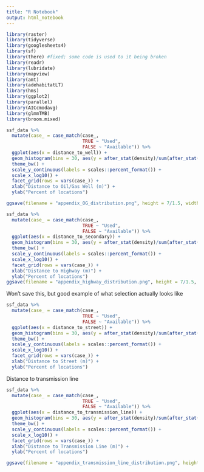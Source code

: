 ```yaml
---
title: "R Notebook"
output: html_notebook
---
```


```r
library(raster)
library(tidyverse)
library(googlesheets4)
library(sf)
library(there) #fixed; some code is used to it being broken
library(readr)
library(lubridate)
library(mapview)
library(amt)
library(adehabitatLT)
library(hms)
library(ggplot2)
library(parallel)
library(AICcmodavg)
library(glmmTMB)
library(broom.mixed)
```

```r
ssf_data %>% 
  mutate(case_ = case_match(case_,
                            TRUE ~ "Used",
                            FALSE ~ "Available")) %>% 
  ggplot(aes(x = distance_to_well)) +
  geom_histogram(bins = 30, aes(y = after_stat(density)/sum(after_stat(density))), color = "black", fill = "grey") + # after_stat(count)/sum(after_stat(count))
  theme_bw() +
  scale_y_continuous(labels = scales::percent_format()) +
  scale_x_log10() +
  facet_grid(rows = vars(case_)) +
  xlab("Distance to Oil/Gas Well (m)") +
  ylab("Percent of locations")

ggsave(filename = "appendix_OG_distribution.png", height = 7/1.5, width = 10/1.5)
```

```r
ssf_data %>% 
  mutate(case_ = case_match(case_,
                            TRUE ~ "Used",
                            FALSE ~ "Available")) %>% 
  ggplot(aes(x = distance_to_secondary)) +
  geom_histogram(bins = 30, aes(y = after_stat(density)/sum(after_stat(density))), color = "black", fill = "#E69800") + # after_stat(count)/sum(after_stat(count))
  theme_bw() +
  scale_y_continuous(labels = scales::percent_format()) +
  scale_x_log10() +
  facet_grid(rows = vars(case_)) +
  xlab("Distance to Highway (m)") +
  ylab("Percent of locations")
ggsave(filename = "appendix_highway_distribution.png", height = 7/1.5, width = 8/1.5)
```

Won't save this, but good example of what selection actually looks like
```r
ssf_data %>% 
  mutate(case_ = case_match(case_,
                            TRUE ~ "Used",
                            FALSE ~ "Available")) %>% 
  ggplot(aes(x = distance_to_street)) +
  geom_histogram(bins = 30, aes(y = after_stat(density)/sum(after_stat(density))), color = "black", fill = "grey") + # after_stat(count)/sum(after_stat(count))
  theme_bw() +
  scale_y_continuous(labels = scales::percent_format()) +
  scale_x_log10() +
  facet_grid(rows = vars(case_)) +
  xlab("Distance to Street (m)") +
  ylab("Percent of locations")
```

Distance to transmission line
```r
ssf_data %>% 
  mutate(case_ = case_match(case_,
                            TRUE ~ "Used",
                            FALSE ~ "Available")) %>% 
  ggplot(aes(x = distance_to_transmission_line)) +
  geom_histogram(bins = 30, aes(y = after_stat(density)/sum(after_stat(density))), color = "black", fill = "#8400A8") + # after_stat(count)/sum(after_stat(count))
  theme_bw() +
  scale_y_continuous(labels = scales::percent_format()) +
  scale_x_log10() +
  facet_grid(rows = vars(case_)) +
  xlab("Distance to Transmission Line (m)") +
  ylab("Percent of locations")

ggsave(filename = "appendix_transmission_line_distribution.png", height = 7/1.5, width = 8/1.5)
```

